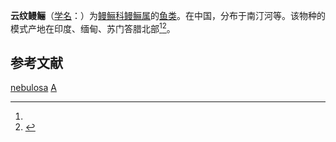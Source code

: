 {{Speciesbox
| name = 云纹鳗鲡
| status = 
| status_system = 
| image = 
| genus = Anguilla
| species = nebulosa
| authority = (McClelland, 1939)<ref name='id5623'>{{cite web| url =http://www.bioinfo.cn/db05/BjdwSpecies.php?action=view&id=5623| title =云纹鳗鲡| work =《中国动物物种编目数据库》| publisher =中国科学院微生物研究所| author =中国科学院动物研究所| accessdate =2009-04-11| deadurl =yes| archiveurl =https://web.archive.org/web/20160305044620/http://www.bioinfo.cn/db05/BjdwSpecies.php?action=view&id=5623| archivedate =2016-03-05}}</ref>
| synonyms = 
}}

'''云纹鳗鲡'''（[[学名|学名]]：{{lang|la|''Anguilla nebulosa''}}）为[[鳗鲡科|鳗鲡科]][[鳗鲡属|鳗鲡属]]的[[鱼类|鱼类]]。在中国，分布于南汀河等。该物种的模式产地在印度、缅甸、苏门答腊北部<ref name='id5623'/><ref>{{Cite web |url=http://www.nature.com/nature/journal/v179/n4559/abs/179594a0.html |title=存档副本 |accessdate=2017-03-15 |archive-date=2017-03-15 |archive-url=https://web.archive.org/web/20170315090036/http://www.nature.com/nature/journal/v179/n4559/abs/179594a0.html |dead-url=no }}</ref>。

== 参考文献 ==
{{reflist}}

{{Wikispecies|Anguilla nebulosa}}
{{Taxonbar|from=Q2678836}}

[[Category:鳗鲡属|nebulosa]]
[[Category:1844年描述的魚類|A]]


{{鱼类小作品}}